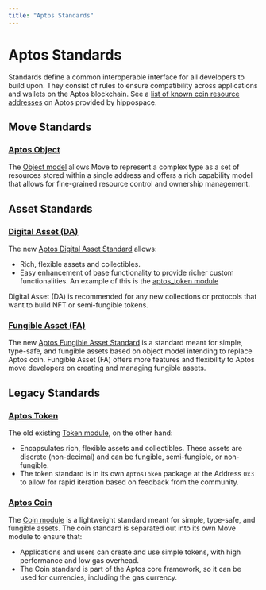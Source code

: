 ```yaml
---
title: "Aptos Standards"
---
```


# Aptos Standards

Standards define a common interoperable interface for all developers to build
upon. They consist of rules to ensure compatibility across applications and
wallets on the Aptos blockchain. See a [list of known coin resource addresses](https://github.com/hippospace/aptos-coin-list)
on Aptos provided by hippospace.

## Move Standards

### [Aptos Object](aptos-standards/aptos-object.mdx)

The [Object model](https://github.com/aptos-labs/aptos-core/blob/main/aptos-move/framework/aptos-framework/sources/object.move)
allows Move to represent a complex type as a set of resources stored within a
single address and offers a rich capability model that allows for fine-grained
resource control and ownership management.

## Asset Standards

### [Digital Asset (DA)](aptos-standards/digital-asset.mdx)

The new [Aptos Digital Asset Standard](https://github.com/aptos-labs/aptos-core/blob/main/aptos-move/framework/aptos-token-objects/sources/token.move)
allows:

- Rich, flexible assets and collectibles.
- Easy enhancement of base functionality to provide richer custom
functionalities. An example of this is the [aptos_token module](https://github.com/aptos-labs/aptos-core/blob/main/aptos-move/framework/aptos-token-objects/sources/aptos_token.move)

Digital Asset (DA) is recommended for any new collections or protocols that want
to build NFT or semi-fungible tokens.

### [Fungible Asset (FA)](aptos-standards/fungible-asset.mdx)

The new [Aptos Fungible Asset Standard](https://github.com/aptos-labs/aptos-core/blob/main/aptos-move/framework/aptos-framework/sources/fungible_asset.move)
is a standard meant for simple, type-safe, and fungible assets based on object
model intending to replace Aptos coin. Fungible Asset (FA) offers more features
and flexibility to Aptos move developers on creating and managing fungible assets.

## Legacy Standards

### [Aptos Token](aptos-standards/aptos-token.mdx)

The old
existing [Token module](https://github.com/aptos-labs/aptos-core/blob/main/aptos-move/framework/aptos-token/sources/token.move),
on the other hand:

- Encapsulates rich, flexible assets and collectibles. These assets are discrete
(non-decimal) and can be fungible, semi-fungible, or non-fungible.
- The token standard is in its own `AptosToken` package at the Address `0x3` to
allow for rapid iteration based on feedback from the community.

### [Aptos Coin](aptos-standards/aptos-coin.mdx)

The [Coin module](https://github.com/aptos-labs/aptos-core/blob/main/aptos-move/framework/aptos-framework/sources/coin.move)
is a lightweight standard meant for simple, type-safe, and fungible assets. The
coin standard is separated out into its own Move module to ensure that:

- Applications and users can create and use simple tokens, with high performance
and low gas overhead.
- The Coin standard is part of the Aptos core framework, so it can be used for
currencies, including the gas currency.
